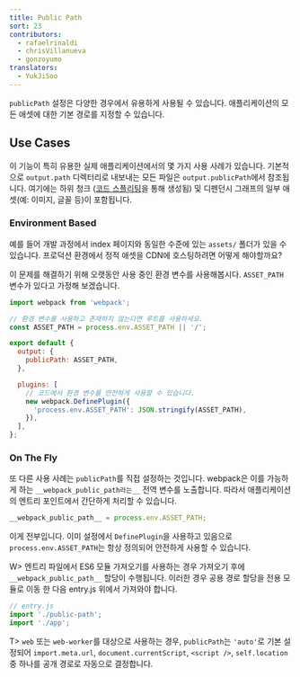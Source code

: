```yaml
---
title: Public Path
sort: 23
contributors:
  - rafaelrinaldi
  - chrisVillanueva
  - gonzoyumo
translators:
  - YukJiSoo
---
```


`publicPath` 설정은 다양한 경우에서 유용하게 사용될 수 있습니다. 애플리케이션의 모든 애셋에 대한 기본 경로를 지정할 수 있습니다.

## Use Cases

이 기능이 특히 유용한 실제 애플리케이션에서의 몇 가지 사용 사례가 있습니다. 기본적으로 `output.path` 디렉터리로 내보내는 모든 파일은 `output.publicPath`에서 참조됩니다. 여기에는 하위 청크 ([코드 스플리팅](/guides/code-splitting/)을 통해 생성됨) 및 디펜던시 그래프의 일부 애셋(예: 이미지, 글꼴 등)이 포함됩니다.

### Environment Based

예를 들어 개발 과정에서 index 페이지와 동일한 수준에 있는 `assets/` 폴더가 있을 수 있습니다. 프로덕션 환경에서 정적 애셋을 CDN에 호스팅하려면 어떻게 해야할까요?

이 문제를 해결하기 위해 오랫동안 사용 중인 환경 변수를 사용해봅시다. `ASSET_PATH` 변수가 있다고 가정해 보겠습니다.

```js
import webpack from 'webpack';

// 환경 변수를 사용하고 존재하지 않는다면 루트를 사용하세요.
const ASSET_PATH = process.env.ASSET_PATH || '/';

export default {
  output: {
    publicPath: ASSET_PATH,
  },

  plugins: [
    // 코드에서 환경 변수를 안전하게 사용할 수 있습니다.
    new webpack.DefinePlugin({
      'process.env.ASSET_PATH': JSON.stringify(ASSET_PATH),
    }),
  ],
};
```

### On The Fly

또 다른 사용 사례는 `publicPath`를 직접 설정하는 것입니다. webpack은 이를 가능하게 하는 `__webpack_public_path라는__` 전역 변수를 노출합니다. 따라서 애플리케이션의 엔트리 포인트에서 간단하게 처리할 수 있습니다.

```js
__webpack_public_path__ = process.env.ASSET_PATH;
```

이게 전부입니다. 이미 설정에서 `DefinePlugin`을 사용하고 있음으로 `process.env.ASSET_PATH`는 항상 정의되어 안전하게 사용할 수 있습니다.

W> 엔트리 파일에서 ES6 모듈 가져오기를 사용하는 경우 가져오기 후에 `__webpack_public_path__` 할당이 수행됩니다. 이러한 경우 공용 경로 할당을 전용 모듈로 이동 한 다음 entry.js 위에서 가져와야 합니다.

```js
// entry.js
import './public-path';
import './app';
```

T> `web` 또는 `web-worker`를 대상으로 사용하는 경우, `publicPath`는 `'auto'`로 기본 설정되어 `import.meta.url`, `document.currentScript`, `<script />`, `self.location` 중 하나를 공개 경로로 자동으로 결정합니다.
